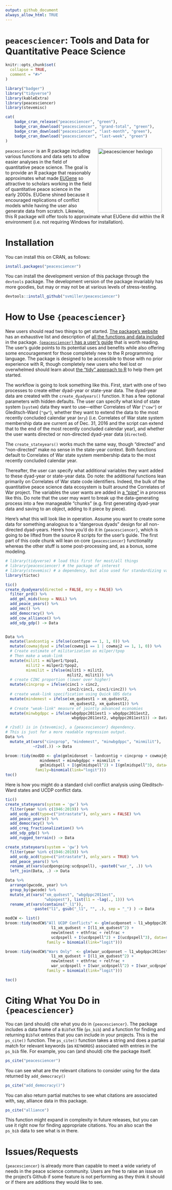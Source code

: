 ```yaml
---
output: github_document
always_allow_html: TRUE
---
```


# `peacesciencer`: Tools and Data for Quantitative Peace Science

```r
knitr::opts_chunk$set(
  collapse = TRUE,
  comment = "#>"
)
```


```r
library("badger")
library("tidyverse")
library(kableExtra)
library(peacesciencer)
library(stevemisc)
```

```r
cat(
	badge_cran_release("peacesciencer", "green"),
	badge_cran_download("peacesciencer", "grand-total", "green"),
	badge_cran_download("peacesciencer", "last-month", "green"),
	badge_cran_download("peacesciencer", "last-week", "green")
)
```

<img src="http://svmiller.com/images/peacesciencer-hexlogo.png" alt="peacesciencer  hexlogo" align="right" width="200" style="padding: 0 15px; float: right;"/>

`peacesciencer` is an R package including various functions and data sets to allow easier analyses in the field of quantitative peace science. The goal is to provide an R package that reasonably approximates what made [EUGene](https://doi.org/10.1177/0738894211413055) so attractive to scholars working in the field of quantitative peace science in the early 2000s. EUGene shined because it encouraged replications of conflict models while having the user also generate data from scratch. Likewise, this R package will offer tools to approximate what EUGene did within the R environment (i.e. not requiring Windows for installation).

# Installation

You can install this on CRAN, as follows:

```r
install.packages("peacesciencer")

```

You can install the development version of this package through the `devtools` package. The development version of the package invariably has more goodies, but may or may not be at various levels of stress-testing.

```r
devtools::install_github("svmiller/peacesciencer")
```

# How to Use `{peacesciencer}`

New users should read two things to get started. [The package's website](http://svmiller.com/peacesciencer/index.html) has an exhaustive list and description of [all the functions and data included](http://svmiller.com/peacesciencer/reference/index.html) in the package. [`{peacesciencer}` has a user's guide](http://svmiller.com/peacesciencer/ms.pdf) that is worth reading. The user's guide points to its potential uses and benefits while also offering some encouragement for those completely new to the R programming language. The package is designed to be accessible to those with no prior experience with R, though completely new users who feel lost or overwhelmed should learn about [the "tidy" approach to R](https://www.tidyverse.org/) to help them get started.

The workflow is going to look something like this. First, start with one of two processes to create either dyad-year or state-year data. The dyad-year data are created with the `create_dyadyears()` function. It has a few optional parameters with hidden defaults. The user can specify what kind of state system (`system`) data they want to use---either Correlates of War (`"cow"`) or Gleditsch-Ward (`"gw"`), whether they want to extend the data to the most recently concluded calendar year (`mry`) (i.e. Correlates of War state system membership data are current as of Dec. 31, 2016 and the script can extend that to the end of the most recently concluded calendar year), and whether the user wants directed or non-directed dyad-year data (`directed`). 

The `create_stateyears()` works much the same way, though "directed" and "non-directed" make no sense in the state-year context. Both functions default to Correlates of War state system membership data to the most recently concluded calendar year.

Thereafter, the user can specify what additional variables they want added to these dyad-year or state-year data. Do note: the additional functions lean primarily on Correlates of War state code identifiers. Indeed, the bulk of the quantitative peace science data ecosystem is built around the Correlates of War project. The variables the user wants are added in [a "pipe"](https://r4ds.had.co.nz/pipes.html) in a process like this. Do note that the user may want to break up the data-generating process into a few manageable "chunks" (e.g. first generating dyad-year data and saving to an object, adding to it piece by piece).

Here's what this will look like in operation. Assume you want to create some data for something analogous to a "dangerous dyads" design for all non-directed dyad-years. Here's how you'd do it in `{peacesciencer}`, which is going to be lifted from the source R scripts for the user's guide. The first part of this code chunk will lean on core `{peacesciencer}` functionality whereas the other stuff is some post-processing and, as a bonus, some modeling.

```r

# library(tidyverse) # load this first for most/all things
# library(peacesciencer) # the package of interest
# library(stevemisc) # a dependency, but also used for standardizing variables for better interpretation
library(tictoc)

tic()
create_dyadyears(directed = FALSE, mry = FALSE) %>%
  filter_prd() %>%
  add_gml_mids(keep = NULL) %>%
  add_peace_years() %>%
  add_nmc() %>%
  add_democracy() %>%
  add_cow_alliance() %>%
  add_sdp_gdp() -> Data


Data %>%
  mutate(landcontig = ifelse(conttype == 1, 1, 0)) %>%
  mutate(cowmajdyad = ifelse(cowmaj1 == 1 | cowmaj2 == 1, 1, 0)) %>%
  # Create estimate of militarization as milper/tpop
  # Then make a weak-link
  mutate(milit1 = milper1/tpop1,
         milit2 = milper2/tpop2,
         minmilit = ifelse(milit1 > milit2,
                           milit2, milit1)) %>%
  # create CINC proportion (lower over higher)
  mutate(cincprop = ifelse(cinc1 > cinc2,
                           cinc2/cinc1, cinc1/cinc2)) %>%
  # create weak-link specification using Quick UDS data
  mutate(mindemest = ifelse(xm_qudsest1 > xm_qudsest2,
                            xm_qudsest2, xm_qudsest1)) %>%
  # Create "weak-link" measure of jointly advanced economies
  mutate(minwbgdppc = ifelse(wbgdppc2011est1 > wbgdppc2011est2,
                             wbgdppc2011est2, wbgdppc2011est1)) -> Data

# r2sd() is in {stevemisc}, a {peacesciencer} dependency.
# This is just for a more readable regression output.
Data %>%
  mutate_at(vars("cincprop", "mindemest", "minwbgdppc", "minmilit"),
            ~r2sd(.)) -> Data

broom::tidy(modDD <- glm(gmlmidonset ~ landcontig + cincprop + cowmajdyad + cow_defense +
               mindemest + minwbgdppc + minmilit +
               gmlmidspell + I(gmlmidspell^2) + I(gmlmidspell^3), data= Data,
             family=binomial(link="logit")))
toc()

```

Here is how you might do a standard civil conflict analysis using Gleditsch-Ward states and UCDP conflict data.

```r

tic()
create_stateyears(system = 'gw') %>%
  filter(year %in% c(1946:2019)) %>%
  add_ucdp_acd(type=c("intrastate"), only_wars = FALSE) %>%
  add_peace_years() %>%
  add_democracy() %>%
  add_creg_fractionalization() %>%
  add_sdp_gdp() %>%
  add_rugged_terrain() -> Data

create_stateyears(system = 'gw') %>%
  filter(year %in% c(1946:2019)) %>%
  add_ucdp_acd(type=c("intrastate"), only_wars = TRUE) %>%
  add_peace_years() %>%
  rename_at(vars(ucdpongoing:ucdpspell), ~paste0("war_", .)) %>%
  left_join(Data, .) -> Data

Data %>%
  arrange(gwcode, year) %>%
  group_by(gwcode) %>%
  mutate_at(vars("xm_qudsest", "wbgdppc2011est",
                 "wbpopest"), list(l1 = ~lag(., 1))) %>%
  rename_at(vars(contains("_l1")),
            ~paste("l1", gsub("_l1", "", .), sep = "_") ) -> Data

modCW <- list()
broom::tidy(modCW$"All UCDP Conflicts" <- glm(ucdponset ~ l1_wbgdppc2011est + l1_wbpopest  +
                    l1_xm_qudsest + I(l1_xm_qudsest^2) +
                    newlmtnest + ethfrac + relfrac +
                    ucdpspell + I(ucdpspell^2) + I(ucdpspell^3), data=subset(Data),
                  family = binomial(link="logit")))

broom::tidy(modCW$"Wars Only"  <- glm(war_ucdponset ~ l1_wbgdppc2011est + l1_wbpopest  +
                    l1_xm_qudsest + I(l1_xm_qudsest^2) +
                    newlmtnest + ethfrac + relfrac +
                    war_ucdpspell + I(war_ucdpspell^2) + I(war_ucdpspell^3), data=subset(Data),
                  family = binomial(link="logit")))

toc()
```

# Citing What You Do in `{peacesciencer}`

You can (and should) cite what you do in `{peacesciencer}`. The package includes a data frame of a `BibTeX` file (`ps_bib`) and a function for finding and returning `BibTeX` entries that you can include in your projects. This is the `ps_cite()` function. The `ps_cite()` function takes a string and does a partial match for relevant keywords (as `KEYWORDS`) associated with entries in the `ps_bib` file. For example, you can (and should) cite the package itself.

```r
ps_cite("peacesciencer")
```

You can see what are the relevant citations to consider using for the data returned by `add_democracy()`

```r
ps_cite("add_democracy()")
```

You can also return partial matches to see what citations are associated with, say, alliance data in this package.

```r
ps_cite("alliance")
```

This function might expand in complexity in future releases, but you can use it right now for finding appropriate citations. You an also scan the `ps_bib` data to see what is in there.

# Issues/Requests

`{peacesciencer}` is already more than capable to meet a wide variety of needs in the peace science community. Users are free to raise an issue on the project's Github if some feature is not performing as they think it should or if there are additions they would like to see.
